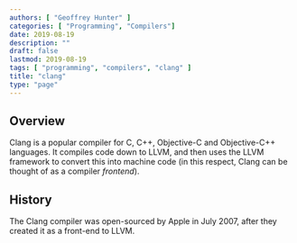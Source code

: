 ```yaml
---
authors: [ "Geoffrey Hunter" ]
categories: [ "Programming", "Compilers"]
date: 2019-08-19
description: ""
draft: false
lastmod: 2019-08-19
tags: [ "programming", "compilers", "clang" ]
title: "clang"
type: "page"
---
```


<WarningIsNotes />

## Overview

Clang is a popular compiler for C, C++, Objective-C and Objective-C++ languages. It compiles code down to LLVM, and then uses the LLVM framework to convert this into machine code (in this respect, Clang can be thought of as a compiler _frontend_).

## History

The Clang compiler was open-sourced by Apple in July 2007, after they created it as a front-end to LLVM.